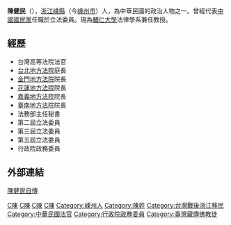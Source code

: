 '''陳健民'''（{{bd|1942年|10月5日||}}），[[浙江|浙江]][[嵊縣|嵊縣]]（今[[嵊州市|嵊州市]]）人，為中華民國的政治人物之一。曾經代表[[中國國民黨|中國國民黨]]任職於立法委員。現為[[輔仁大學|輔仁大學]]法律學系兼任教授。

==經歷==
*台灣高等法院法官
*[[台北地方法院|台北地方法院]]庭長
*[[金門地方法院|金門地方法院]]院長
*[[花蓮地方法院|花蓮地方法院]]院長
*[[嘉義地方法院|嘉義地方法院]]院長
*[[臺南地方法院|臺南地方法院]]院長
*法務部主任秘書
*第二屆立法委員
*第三屆立法委員
*第五屆立法委員
*行政院政務委員
==外部連結==
[https://web.archive.org/web/20081017161148/http://blog.chinatimes.com/karl6406/archive/2008/07/02/294557.html 陳健民自傳]

{{台灣政治人物小作品}}

[[Category:第二屆立法院立法委員|C陳]]
[[Category:第三屆立法院立法委員|C陳]]
[[Category:第五屆立法院立法委員|C陳]]
[[Category:中國國民黨籍立法委員|C陳]]
[[Category:嵊州人|Category:嵊州人]]
[[Category:陳姓|Category:陳姓]]
[[Category:台灣戰後浙江移民|Category:台灣戰後浙江移民]]
[[Category:中華民國法官|Category:中華民國法官]]
[[Category:行政院政務委員|Category:行政院政務委員]]
[[Category:臺灣藏傳佛教徒|Category:臺灣藏傳佛教徒]]